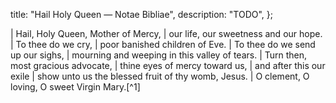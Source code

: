   title: "Hail Holy Queen — Notae Bibliae",
  description: "TODO",
};

<Initial text="Hail Holy Queen" />

<Poetry>
|  Hail, Holy Queen, Mother of Mercy,
|      our life, our sweetness and our hope.
|  To thee do we cry,
|      poor banished children of Eve.
|  To thee do we send up our sighs,
|      mourning and weeping in this valley of tears.
|  Turn then, most gracious advocate,
|      thine eyes of mercy toward us,
|      and after this our exile
|          show unto us the blessed fruit of thy womb, Jesus.
|      O clement, O loving, O sweet Virgin Mary.[^1]
</Poetry>

[^1]: *<Definition lang="latin" anchor="salve-regina" text="Salve Regina" />*, [*Catholic Encyclopedia*](https://www.newadvent.org/cathen/13409a.htm), the Hail Holy Queen traces back to the 11th century.
